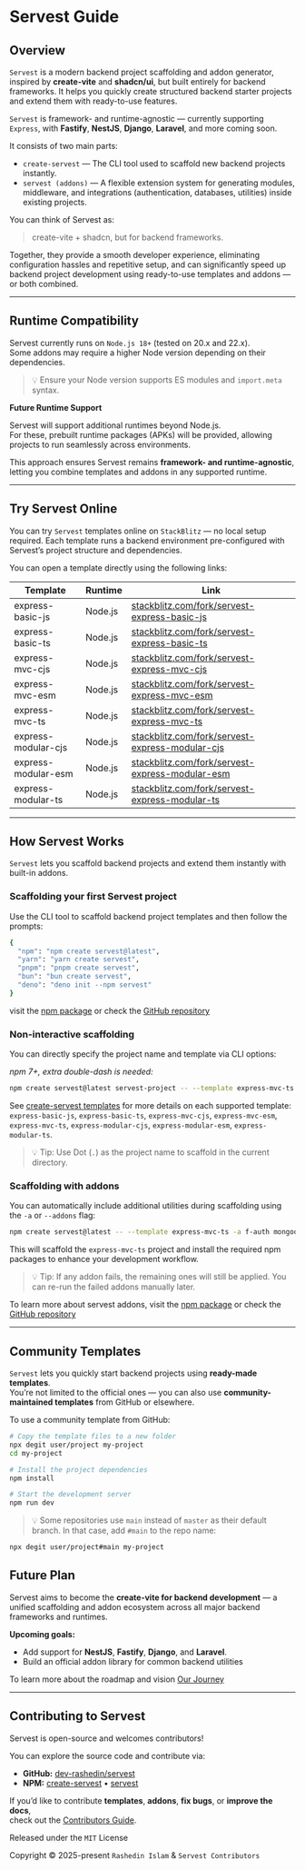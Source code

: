 # Servest Guide

## Overview

`Servest` is a modern backend project scaffolding and addon generator, inspired by **create-vite** and **shadcn/ui**, but built entirely for backend frameworks. It helps you quickly create structured backend starter projects and extend them with ready-to-use features.

`Servest` is framework- and runtime-agnostic — currently supporting `Express`, with **Fastify**, **NestJS**, **Django**, **Laravel**, and more coming soon.

It consists of two main parts:

- `create-servest` — The CLI tool used to scaffold new backend projects instantly.
- `servest (addons)` — A flexible extension system for generating modules, middleware, and integrations (authentication, databases, utilities) inside existing projects.

You can think of Servest as:

> create-vite + shadcn, but for backend frameworks.

Together, they provide a smooth developer experience, eliminating configuration hassles and repetitive setup, and can significantly speed up backend project development using ready-to-use templates and addons — or both combined.

---

## Runtime Compatibility

Servest currently runs on `Node.js 18+` (tested on 20.x and 22.x).  
Some addons may require a higher Node version depending on their dependencies.

> 💡 Ensure your Node version supports ES modules and `import.meta` syntax.

**Future Runtime Support**

Servest will support additional runtimes beyond Node.js.  
For these, prebuilt runtime packages (APKs) will be provided, allowing projects to run seamlessly across environments.

This approach ensures Servest remains **framework- and runtime-agnostic**, letting you combine templates and addons in any supported runtime.

---

## Try Servest Online

You can try `Servest` templates online on `StackBlitz`
— no local setup required.
Each template runs a backend environment pre-configured with Servest’s project structure and dependencies.

You can open a template directly using the following links:

| Template            | Runtime | Link                                                                                                       |
| ------------------- | ------- | ---------------------------------------------------------------------------------------------------------- |
| express-basic-js    | Node.js | [stackblitz.com/fork/servest-express-basic-js](https://stackblitz.com/fork/servest-express-basic-js)       |
| express-basic-ts    | Node.js | [stackblitz.com/fork/servest-express-basic-ts](https://stackblitz.com/fork/servest-express-basic-ts)       |
| express-mvc-cjs     | Node.js | [stackblitz.com/fork/servest-express-mvc-cjs](https://stackblitz.com/fork/servest-express-mvc-cjs)         |
| express-mvc-esm     | Node.js | [stackblitz.com/fork/servest-express-mvc-esm](https://stackblitz.com/fork/servest-express-mvc-esm)         |
| express-mvc-ts      | Node.js | [stackblitz.com/fork/servest-express-mvc-ts](https://stackblitz.com/fork/servest-express-mvc-ts)           |
| express-modular-cjs | Node.js | [stackblitz.com/fork/servest-express-modular-cjs](https://stackblitz.com/fork/servest-express-modular-cjs) |
| express-modular-esm | Node.js | [stackblitz.com/fork/servest-express-modular-esm](https://stackblitz.com/fork/servest-express-modular-esm) |
| express-modular-ts  | Node.js | [stackblitz.com/fork/servest-express-modular-ts](https://stackblitz.com/fork/servest-express-modular-ts)   |

---

## How Servest Works

`Servest` lets you scaffold backend projects and extend them instantly with built-in addons.

### Scaffolding your first **Servest** project

Use the CLI tool to scaffold backend project templates and then follow the prompts:

```bash
{
  "npm": "npm create servest@latest",
  "yarn": "yarn create servest",
  "pnpm": "pnpm create servest",
  "bun": "bun create servest",
  "deno": "deno init --npm servest"
}
```

visit the [npm package](https://www.npmjs.com/package/create-servest) or check the [GitHub repository](https://github.com/dev-rashedin/servest/blob/main/packages/create-servest/README.md)

### Non-interactive scaffolding

You can directly specify the project name and template via CLI options:

_npm 7+, extra double-dash is needed:_

```bash
npm create servest@latest servest-project -- --template express-mvc-ts
```

See [create-servest templates](https://github.com/dev-rashedin/servest/tree/main/packages/create-servest/templates) for more details on each supported template: `express-basic-js`, `express-basic-ts`, `express-mvc-cjs`, `express-mvc-esm`, `express-mvc-ts`, `express-modular-cjs`, `express-modular-esm`, `express-modular-ts`.

> 💡 Tip: Use Dot (`.`) as the project name to scaffold in the current directory.

### Scaffolding with addons

You can automatically include additional utilities during scaffolding using the `-a` or `--addons` flag:

```bash
npm create servest@latest -- --template express-mvc-ts -a f-auth mongoose eslint-prettier lint-staged
```

This will scaffold the `express-mvc-ts` project and install the required npm packages to enhance your development workflow.

> 💡 Tip: If any addon fails, the remaining ones will still be applied. You can re-run the failed addons manually later.

To learn more about servest addons, visit the [npm package](https://www.npmjs.com/package/servest) or check the [GitHub repository](https://github.com/dev-rashedin/servest/blob/main/packages/servest-addons/README.md)

---

## Community Templates

`Servest` lets you quickly start backend projects using **ready-made templates**.  
You’re not limited to the official ones — you can also use **community-maintained templates** from GitHub or elsewhere.

To use a community template from GitHub:

```bash
# Copy the template files to a new folder
npx degit user/project my-project
cd my-project

# Install the project dependencies
npm install

# Start the development server
npm run dev
```

> 💡 Some repositories use `main` instead of `master` as their default branch. In that case, add `#main` to the repo name:

```bash
npx degit user/project#main my-project
```

## Future Plan

Servest aims to become the **create-vite for backend development** — a unified scaffolding and addon ecosystem across all major backend frameworks and runtimes.

**Upcoming goals:**

- Add support for **NestJS**, **Fastify**, **Django**, and **Laravel**.
- Build an official addon library for common backend utilities

To learn more about the roadmap and vision [Our Journey](https://www.servest.dev/guide/our-Journey)

---

## Contributing to Servest

Servest is open-source and welcomes contributors!

You can explore the source code and contribute via:

- **GitHub:** [dev-rashedin/servest](https://github.com/dev-rashedin/servest)
- **NPM:** [create-servest](https://www.npmjs.com/package/create-servest) • [servest](https://www.npmjs.com/package/servest)

If you’d like to contribute **templates**, **addons**, **fix bugs**, or **improve the docs**,  
check out the [Contributors Guide](https://github.com/dev-rashedin/servest/blob/main/CONTRIBUTING.md).

Released under the `MIT` License

Copyright © 2025-present `Rashedin Islam` & `Servest Contributors`
